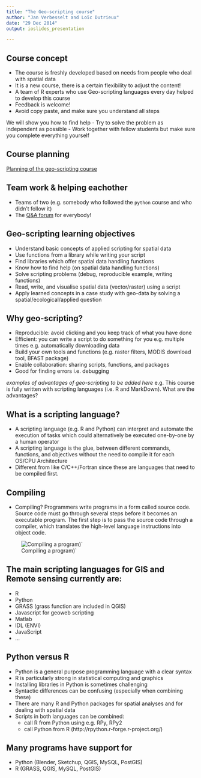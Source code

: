 ```yaml
---
title: "The Geo-scripting course"
author: "Jan Verbesselt and Loïc Dutrieux"
date: "29 Dec 2014"
output: ioslides_presentation

---
```


## Course concept

- The course is freshly developed based on needs from people who deal with spatial data
- It is a new course, there is a certain flexibility to adjust the content!
- A team of R experts who use Geo-scripting languages every day helped to develop this course
- Feedback is welcome! 
- Avoid copy paste, and make sure you understand all steps

We will show you how to find help
  - Try to solve the problem as independent as possible
  - Work together with fellow students but make sure you complete everything yourself

## Course planning

[Planning of the geo-scripting course](https://docs.google.com/document/d/1yTomAgB9Mny-h0ZEd0mhr0nU5_fD5ysZBAvFYqI5Fn4/edit?usp=sharing)

## Team work & helping eachother

- Teams of two (e.g. somebody who followed the `python` course and who didn't follow it)
- The [Q&A forum](http://www.geo-informatie.nl/courses/grs50406/question2answer/index.php?qa=questions) for everybody!

## Geo-scripting learning objectives

- Understand basic concepts of applied scripting for spatial data
- Use functions from a library while writing your script
- Find libraries which offer spatial data handling functions
- Know how to find help (on spatial data handling functions)
- Solve scripting problems (debug, reproducible example, writing functions)
- Read, write, and visualise spatial data (vector/raster) using a script
- Apply learned concepts in a case study with geo-data by solving a spatial/ecological/applied question 

## Why geo-scripting?

- Reproducible: avoid clicking and you keep track of what you have done
-	Efficient: you can write a script to do something for you e.g. multiple times e.g. automatically downloading data
-	Build your own tools and functions (e.g. raster filters, MODIS download tool, BFAST package)
-	Enable collaboration: sharing scripts, functions, and packages
-	Good for finding errors i.e. debugging

*examples of advantages of geo-scripting to be added here*
e.g. This course is fully written with scripting languages (i.e. R and MarkDown). What are the advantages?

## What  is a scripting language?

- A scripting language (e.g. R and Python) can interpret and automate the execution of tasks which could alternatively be executed one-by-one by a human operator
- A scripting language is the glue, between different commands, functions, and objectives without the need to compile it for each OS/CPU Architecture
- Different from like C/C++/Fortran since these are languages that need to be compiled first.

## Compiling
- Compiling? Programmers write programs in a form called source code. Source code must go through several steps before it becomes an executable program. The first step is to pass the source code through a compiler, which translates the high-level language instructions into object code.

 ![Compiling a program)`](figs/compile.jpg)

## The main scripting languages for GIS and Remote sensing currently are: 

- R
- Python
- GRASS (grass function are included in QGIS)
- Javascript for geoweb scripting
- Matlab
- IDL (ENVI)
- JavaScript
- ...

## Python versus R

- Python is a general purpose programming language with a clear syntax
- R is particularly strong in statistical computing and graphics
- Installing libraries in Python is sometimes challenging
- Syntactic differences can be confusing (especially when combining these) 
- There are many R and Python packages for spatial analyses and for dealing with spatial data
- Scripts in both languages can be combined:
  - call R from Python using e.g. RPy, RPy2
  - call Python from R (http://rpython.r-forge.r-project.org/)

## Many programs have support for

- Python (Blender, Sketchup, QGIS, MySQL, PostGIS)
- R (GRASS, QGIS, MySQL, PostGIS)

